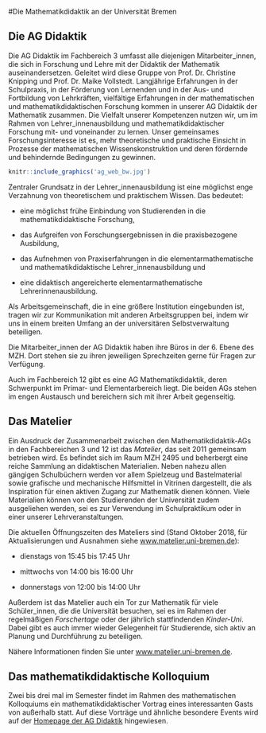 #Die Mathematikdidaktik an der Universität Bremen

Die AG Didaktik
---------------

Die AG Didaktik im Fachbereich 3 umfasst alle diejenigen
Mitarbeiter\_innen, die sich in Forschung und Lehre mit der Didaktik der
Mathematik auseinandersetzen. Geleitet wird diese Gruppe von Prof. Dr. Christine Knipping und Prof. Dr. Maike Vollstedt. Langjährige Erfahrungen in der Schulpraxis, in der Förderung
von Lernenden und in der Aus- und Fortbildung von Lehrkräften,
vielfältige Erfahrungen in der mathematischen und mathematikdidaktischen
Forschung kommen in unserer AG Didaktik der Mathematik zusammen. Die
Vielfalt unserer Kompetenzen nutzen wir, um im Rahmen von
Lehrer\_innenausbildung und mathematikdidaktischer Forschung mit- und
voneinander zu lernen. Unser gemeinsames Forschungsinteresse ist es,
mehr theoretische und praktische Einsicht in Prozesse der mathematischen
Wissenskonstruktion und deren fördernde und behindernde Bedingungen zu
gewinnen.

```r
knitr::include_graphics('ag_web_bw.jpg')
```

Zentraler Grundsatz in der Lehrer\_innenausbildung ist eine möglichst
enge Verzahnung von theoretischem und praktischem Wissen. Das bedeutet:

-   eine möglichst frühe Einbindung von Studierenden in die
    mathematikdidaktische Forschung,

-   das Aufgreifen von Forschungsergebnissen in die praxisbezogene
    Ausbildung,

-   das Aufnehmen von Praxiserfahrungen in die elementarmathematische
    und mathematikdidaktische Lehrer\_innenausbildung und

-   eine didaktisch angereicherte
    elementarmathematische Lehrerinnenausbildung.

Als Arbeitsgemeinschaft, die in eine größere Institution eingebunden
ist, tragen wir zur Kommunikation mit anderen Arbeitsgruppen bei, indem
wir uns in einem breiten Umfang an der universitären Selbstverwaltung
beteiligen.

Die Mitarbeiter\_innen der AG Didaktik haben ihre Büros in der 6. Ebene
des MZH. Dort stehen sie zu ihren jeweiligen Sprechzeiten gerne für
Fragen zur Verfügung.

Auch im Fachbereich 12 gibt es eine AG Mathematikdidaktik, deren
Schwerpunkt im Primar- und Elementarbereich liegt. Die beiden AGs stehen
im engen Austausch und bereichern sich mit ihrer Arbeit gegenseitig.

Das Matelier
------------

Ein Ausdruck der Zusammenarbeit zwischen den Mathematikdidaktik-AGs in
den Fachbereichen 3 und 12 ist das *Matelier*, das seit 2011 gemeinsam
betrieben wird. Es befindet sich im Raum MZH 2495 und beherbergt eine
reiche Sammlung an didaktischen Materialien. Neben nahezu allen gängigen
Schulbüchern werden vor allem Spielzeug und Bastelmaterial sowie
grafische und mechanische Hilfsmittel in Vitrinen dargestellt, die als
Inspiration für einen aktiven Zugang zur Mathematik dienen können. Viele
Materialien können von den Studierenden der Universität zudem
ausgeliehen werden, sei es zur Verwendung im Schulpraktikum oder in
einer unserer Lehrveranstaltungen.

Die aktuellen Öffnungszeiten des Mateliers sind (Stand Oktober 2018, für Aktualisierungen und Ausnahmen siehe [www.matelier.uni-bremen.de](https://www.matelier.uni-bremen.de)):

-   dienstags von 15:45 bis 17:45 Uhr

-   mittwochs von 14:00 bis 16:00 Uhr

-   donnerstags von 12:00 bis 14:00 Uhr

Außerdem ist das Matelier auch ein Tor zur Mathematik für viele
Schüler\_innen, die die Universität besuchen, sei es im Rahmen der
regelmäßigen *Forschertage* oder der jährlich stattfindenden
*Kinder-Uni*. Dabei gibt es auch immer wieder Gelegenheit für
Studierende, sich aktiv an Planung und Durchführung zu beteiligen.

Nähere Informationen finden Sie unter [www.matelier.uni-bremen.de](https://www.matelier.uni-bremen.de).


Das mathematikdidaktische Kolloquium
------------------------------------

Zwei bis drei mal im Semester findet im Rahmen des mathematischen
Kolloquiums ein mathematikdidaktischer Vortrag eines interessanten Gasts
von außerhalb statt. Auf diese Vorträge und ähnliche besondere Events
wird auf der [Homepage der AG Didaktik](http://www.math.uni-bremen.de/didaktik/) hingewiesen.
